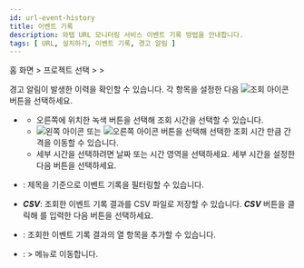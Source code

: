 ```yaml
---
id: url-event-history
title: 이벤트 기록
description: 와탭 URL 모니터링 서비스 이벤트 기록 방법을 안내합니다.
tags: [ URL, 설치하기, 이벤트 기록, 경고 알림 ]
---
```


홈 화면 &gt; 프로젝트 선택 &gt; <Cmdname sid="side_event" className="uitext" /> &gt; <Cmdname sid="side_eventHistory" className="uitext" />

경고 알림이 발생한 이력을 확인할 수 있습니다. 각 항목을 설정한 다음 ![조회 아이콘](/img/ico-btn-search.png) 버튼을 선택하세요.

<ImgLang img='url-event-history.png' desc='이벤트 기록' />

  * <Cmdname sid="time_selector" className="uitext" />

    * 오른쪽에 위치한 녹색 버튼을 선택해 조회 시간을 선택할 수 있습니다.
    * ![왼쪽 아이콘](/img/left-arrow.svg) 또는 ![오른쪽 아이콘](/img/right-arrow.svg) 버튼을 선택해 선택한 조회 시간 만큼 간격을 이동할 수 있습니다.
    * 세부 시간을 선택하려면 날짜 또는 시간 영역을 선택하세요. 세부 시간을 설정한 다음 <Cmdname sid="apply" className="uitext" /> 버튼을 선택하세요.

  * <Cmdname sid="filter" className="uitext" />: 제목을 기준으로 이벤트 기록을 필터링할 수 있습니다.

  * ***CSV***: 조회한 이벤트 기록 결과를 CSV 파일로 저장할 수 있습니다. ***CSV*** 버튼을 클릭해 <Cmdname sid="maximum_csv_lines" className="uitext" />를 입력한 다음 <Cmdname sid="download" className="uitext" /> 버튼을 선택하세요.

  * <Cmdname sid="column_select" className="uitext" />: 조회한 이벤트 기록 결과의 열 항목을 추가할 수 있습니다.

  * <Cmdname sid="event_setting" className="uitext" />: <Cmdname sid="side_event" className="uitext" /> &gt; <Cmdname sid="side_eventSetting" className="uitext" /> 메뉴로 이동합니다.
